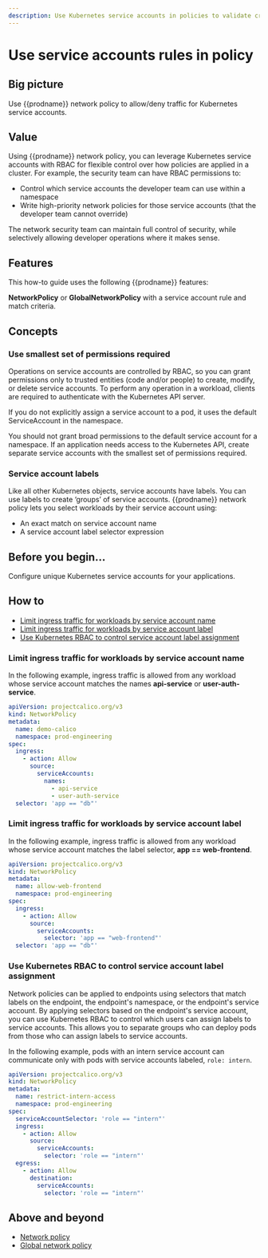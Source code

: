 ```yaml
---
description: Use Kubernetes service accounts in policies to validate cryptographic identities and/or manage RBAC controlled high-priority rules across teams.
---
```


# Use service accounts rules in policy

## Big picture

Use {{prodname}} network policy to allow/deny traffic for Kubernetes service accounts.

## Value

Using {{prodname}} network policy, you can leverage Kubernetes service accounts with RBAC for flexible control over how policies are applied in a cluster. For example, the security team can have RBAC permissions to:

- Control which service accounts the developer team can use within a namespace
- Write high-priority network policies for those service accounts (that the developer team cannot override)

The network security team can maintain full control of security, while selectively allowing developer operations where it makes sense.

## Features

This how-to guide uses the following {{prodname}} features:

**NetworkPolicy** or **GlobalNetworkPolicy** with a service account rule and match criteria.

## Concepts

### Use smallest set of permissions required

Operations on service accounts are controlled by RBAC, so you can grant permissions only to trusted entities (code and/or people) to create, modify, or delete service accounts. To perform any operation in a workload, clients are required to authenticate with the Kubernetes API server.

If you do not explicitly assign a service account to a pod, it uses the default ServiceAccount in the namespace.

You should not grant broad permissions to the default service account for a namespace. If an application needs access to the Kubernetes API, create separate service accounts with the smallest set of permissions required.

### Service account labels

Like all other Kubernetes objects, service accounts have labels. You can use labels to create ‘groups’ of service accounts. {{prodname}} network policy lets you select workloads by their service account using:

- An exact match on service account name
- A service account label selector expression

## Before you begin...

Configure unique Kubernetes service accounts for your applications.

## How to

- [Limit ingress traffic for workloads by service account name](#limit-ingress-traffic-for-workloads-by-service-account-name)
- [Limit ingress traffic for workloads by service account label](#limit-ingress-traffic-for-workloads-by-service-account-label)
- [Use Kubernetes RBAC to control service account label assignment](#use-kubernetes-rbac-to-control-service-account-label-assignment)

### Limit ingress traffic for workloads by service account name

In the following example, ingress traffic is allowed from any workload whose service account matches the names **api-service** or **user-auth-service**.

```yaml
apiVersion: projectcalico.org/v3
kind: NetworkPolicy
metadata:
  name: demo-calico
  namespace: prod-engineering
spec:
  ingress:
    - action: Allow
      source:
        serviceAccounts:
          names:
            - api-service
            - user-auth-service
  selector: 'app == "db"'
```

### Limit ingress traffic for workloads by service account label

In the following example, ingress traffic is allowed from any workload whose service account matches the label selector, **app == web-frontend**.

```yaml
apiVersion: projectcalico.org/v3
kind: NetworkPolicy
metadata:
  name: allow-web-frontend
  namespace: prod-engineering
spec:
  ingress:
    - action: Allow
      source:
        serviceAccounts:
          selector: 'app == "web-frontend"'
  selector: 'app == "db"'
```

### Use Kubernetes RBAC to control service account label assignment

Network policies can be applied to endpoints using selectors that match labels on the endpoint, the endpoint's namespace, or the endpoint's service account. By applying selectors based on the endpoint's service account, you can use Kubernetes RBAC to control which users can assign labels to service accounts. This allows you to separate groups who can deploy pods from those who can assign labels to service accounts.

In the following example, pods with an intern service account can communicate only with pods with service accounts labeled, `role: intern`.

```yaml
apiVersion: projectcalico.org/v3
kind: NetworkPolicy
metadata:
  name: restrict-intern-access
  namespace: prod-engineering
spec:
  serviceAccountSelector: 'role == "intern"'
  ingress:
    - action: Allow
      source:
        serviceAccounts:
          selector: 'role == "intern"'
  egress:
    - action: Allow
      destination:
        serviceAccounts:
          selector: 'role == "intern"'
```

## Above and beyond

- [Network policy](/reference/resources/networkpolicy)
- [Global network policy](/reference/resources/globalnetworkpolicy)
